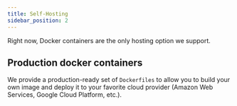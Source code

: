 ```yaml
---
title: Self-Hosting
sidebar_position: 2
---
```


Right now, Docker containers are the only hosting option we support.

## Production docker containers

We provide a production-ready set of `Dockerfiles` to allow you to build your own image and deploy it to your favorite cloud provider (Amazon Web Services, Google Cloud Platform, etc.).
